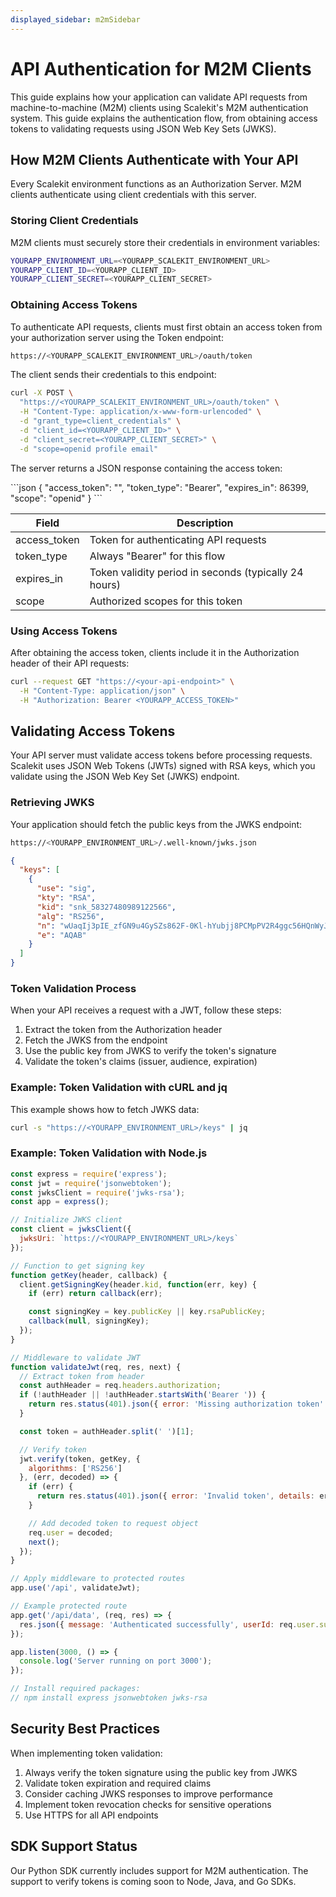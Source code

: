 ```yaml
---
displayed_sidebar: m2mSidebar
---
```


# API Authentication for M2M Clients

This guide explains how your application can validate API requests from machine-to-machine (M2M) clients using Scalekit's M2M authentication system.
This guide explains the authentication flow, from obtaining access tokens to validating requests using JSON Web Key Sets (JWKS).

## How M2M Clients Authenticate with Your API

Every Scalekit environment functions as an Authorization Server. M2M clients authenticate using client credentials with this server.

### Storing Client Credentials

M2M clients must securely store their credentials in environment variables:

<CodeWithHeader title="Environment variables">

```sh
YOURAPP_ENVIRONMENT_URL=<YOURAPP_SCALEKIT_ENVIRONMENT_URL>
YOURAPP_CLIENT_ID=<YOURAPP_CLIENT_ID>
YOURAPP_CLIENT_SECRET=<YOURAPP_CLIENT_SECRET>
```
</CodeWithHeader>

### Obtaining Access Tokens

To authenticate API requests, clients must first obtain an access token from your authorization server using the Token endpoint:

<CodeWithHeader title="Token endpoint">

```sh
https://<YOURAPP_SCALEKIT_ENVIRONMENT_URL>/oauth/token
```

</CodeWithHeader>

The client sends their credentials to this endpoint:

<CodeWithHeader title="Token request">

```sh
curl -X POST \
  "https://<YOURAPP_SCALEKIT_ENVIRONMENT_URL>/oauth/token" \
  -H "Content-Type: application/x-www-form-urlencoded" \
  -d "grant_type=client_credentials" \
  -d "client_id=<YOURAPP_CLIENT_ID>" \
  -d "client_secret=<YOURAPP_CLIENT_SECRET>" \
  -d "scope=openid profile email"
```

</CodeWithHeader>

The server returns a JSON response containing the access token:

<CodeWithHeader title="Token response">
```json
{
  "access_token": "<YOURAPP_ACCESS_TOKEN>",
  "token_type": "Bearer",
  "expires_in": 86399,
  "scope": "openid"
}
```
</CodeWithHeader>

| Field | Description |
|-------|-------------|
| access_token | Token for authenticating API requests |
| token_type | Always "Bearer" for this flow |
| expires_in | Token validity period in seconds (typically 24 hours) |
| scope | Authorized scopes for this token |

### Using Access Tokens

After obtaining the access token, clients include it in the Authorization header of their API requests:

<CodeWithHeader title="API request with access token">

```sh
curl --request GET "https://<your-api-endpoint>" \
  -H "Content-Type: application/json" \
  -H "Authorization: Bearer <YOURAPP_ACCESS_TOKEN>"
```

</CodeWithHeader>

## Validating Access Tokens

Your API server must validate access tokens before processing requests. Scalekit uses JSON Web Tokens (JWTs) signed with RSA keys, which you validate using the JSON Web Key Set (JWKS) endpoint.

### Retrieving JWKS

Your application should fetch the public keys from the JWKS endpoint:

<CodeWithHeader title="JWKS endpoint">

```sh
https://<YOURAPP_ENVIRONMENT_URL>/.well-known/jwks.json
```

</CodeWithHeader>

<CodeWithHeader title="JWKS response">

```json
{
  "keys": [
    {
      "use": "sig",
      "kty": "RSA",
      "kid": "snk_58327480989122566",
      "alg": "RS256",
      "n": "wUaqIj3pIE_zfGN9u4GySZs862F-0Kl-hYubjj8PCMpPV2R4ggc56HQnWyJ5s9QucTZvUEQBkZtm3QONQ5z_inkaoL2__FGGOrjO7sqqFPXzrkBVd7f-rCjFgN4OvuZaWwSTDkcW0PH9fW8TQtaz1ANpPH-4PAvFe1GrHjYoljJXmg7syK8zEF8KFZBEg3TDCBnU3gU13hErKOSXolUUr8R22RmpB3vEUC4ovmbBIJFolHz2sr3FqBpWhIqig1eUc-GZjHKhtvIcFMQX-_FD9g4Zcp8D2WTC0N9ZPSRfy0N0DL7KuJFN5CUZuEY9xIX1QQyuTzY4yOCHOtF0rGrHow",
      "e": "AQAB"
    }
  ]
}
```

</CodeWithHeader>

### Token Validation Process

When your API receives a request with a JWT, follow these steps:

1. Extract the token from the Authorization header
2. Fetch the JWKS from the endpoint
3. Use the public key from JWKS to verify the token's signature
4. Validate the token's claims (issuer, audience, expiration)

### Example: Token Validation with cURL and jq

This example shows how to fetch JWKS data:

<CodeWithHeader title="Fetch JWKS with cURL">

```sh
curl -s "https://<YOURAPP_ENVIRONMENT_URL>/keys" | jq
```

</CodeWithHeader>

### Example: Token Validation with Node.js

<CodeWithHeader title="Node.js JWT Verification">

```javascript
const express = require('express');
const jwt = require('jsonwebtoken');
const jwksClient = require('jwks-rsa');
const app = express();

// Initialize JWKS client
const client = jwksClient({
  jwksUri: `https://<YOURAPP_ENVIRONMENT_URL>/keys`
});

// Function to get signing key
function getKey(header, callback) {
  client.getSigningKey(header.kid, function(err, key) {
    if (err) return callback(err);

    const signingKey = key.publicKey || key.rsaPublicKey;
    callback(null, signingKey);
  });
}

// Middleware to validate JWT
function validateJwt(req, res, next) {
  // Extract token from header
  const authHeader = req.headers.authorization;
  if (!authHeader || !authHeader.startsWith('Bearer ')) {
    return res.status(401).json({ error: 'Missing authorization token' });
  }

  const token = authHeader.split(' ')[1];

  // Verify token
  jwt.verify(token, getKey, {
    algorithms: ['RS256']
  }, (err, decoded) => {
    if (err) {
      return res.status(401).json({ error: 'Invalid token', details: err.message });
    }

    // Add decoded token to request object
    req.user = decoded;
    next();
  });
}

// Apply middleware to protected routes
app.use('/api', validateJwt);

// Example protected route
app.get('/api/data', (req, res) => {
  res.json({ message: 'Authenticated successfully', userId: req.user.sub });
});

app.listen(3000, () => {
  console.log('Server running on port 3000');
});
```

</CodeWithHeader>

<CodeWithHeader title="Express API server setup">

```javascript
// Install required packages:
// npm install express jsonwebtoken jwks-rsa
```

</CodeWithHeader>

## Security Best Practices

When implementing token validation:

1. Always verify the token signature using the public key from JWKS
2. Validate token expiration and required claims
3. Consider caching JWKS responses to improve performance
4. Implement token revocation checks for sensitive operations
5. Use HTTPS for all API endpoints

## SDK Support Status

Our Python SDK currently includes support for M2M authentication. The support to verify tokens is coming soon to Node, Java, and Go SDKs.

